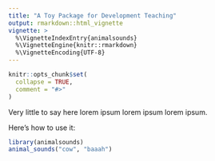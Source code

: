 ```yaml
---
title: "A Toy Package for Development Teaching"
output: rmarkdown::html_vignette
vignette: >
  %\VignetteIndexEntry{animalsounds}
  %\VignetteEngine{knitr::rmarkdown}
  %\VignetteEncoding{UTF-8}
---
```


```r
knitr::opts_chunk$set(
  collapse = TRUE,
  comment = "#>"
)
```

Very little to say here lorem ipsum lorem ipsum lorem ipsum.

Here's how to use it:

```r
library(animalsounds)
animal_sounds("cow", "baaah")
```
